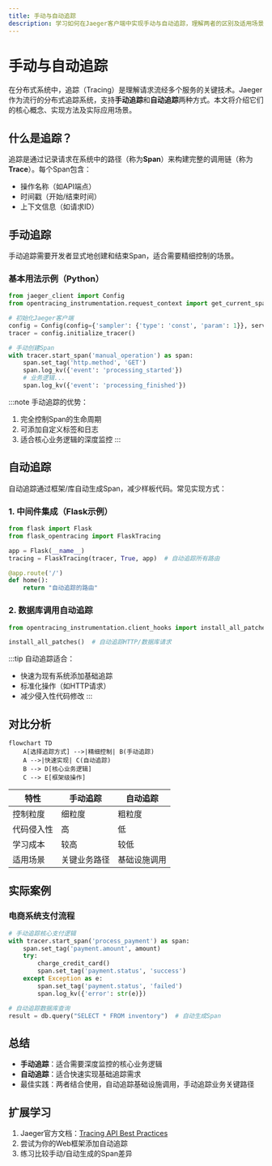 ```yaml
---
title: 手动与自动追踪
description: 学习如何在Jaeger客户端中实现手动与自动追踪，理解两者的区别及适用场景。适合分布式系统追踪的初学者。
---
```


# 手动与自动追踪

在分布式系统中，追踪（Tracing）是理解请求流经多个服务的关键技术。Jaeger作为流行的分布式追踪系统，支持**手动追踪**和**自动追踪**两种方式。本文将介绍它们的核心概念、实现方法及实际应用场景。

## 什么是追踪？

追踪是通过记录请求在系统中的路径（称为**Span**）来构建完整的调用链（称为**Trace**）。每个Span包含：
- 操作名称（如API端点）
- 时间戳（开始/结束时间）
- 上下文信息（如请求ID）

## 手动追踪

手动追踪需要开发者显式地创建和结束Span，适合需要精细控制的场景。

### 基本用法示例（Python）

```python
from jaeger_client import Config
from opentracing_instrumentation.request_context import get_current_span

# 初始化Jaeger客户端
config = Config(config={'sampler': {'type': 'const', 'param': 1}}, service_name='my_app')
tracer = config.initialize_tracer()

# 手动创建Span
with tracer.start_span('manual_operation') as span:
    span.set_tag('http.method', 'GET')
    span.log_kv({'event': 'processing_started'})
    # 业务逻辑...
    span.log_kv({'event': 'processing_finished'})
```

:::note
手动追踪的优势：
1. 完全控制Span的生命周期
2. 可添加自定义标签和日志
3. 适合核心业务逻辑的深度监控
:::

## 自动追踪

自动追踪通过框架/库自动生成Span，减少样板代码。常见实现方式：

### 1. 中间件集成（Flask示例）

```python
from flask import Flask
from flask_opentracing import FlaskTracing

app = Flask(__name__)
tracing = FlaskTracing(tracer, True, app)  # 自动追踪所有路由

@app.route('/')
def home():
    return "自动追踪的路由"
```

### 2. 数据库调用自动追踪

```python
from opentracing_instrumentation.client_hooks import install_all_patches

install_all_patches()  # 自动追踪HTTP/数据库请求
```

:::tip
自动追踪适合：
- 快速为现有系统添加基础追踪
- 标准化操作（如HTTP请求）
- 减少侵入性代码修改
:::

## 对比分析

```mermaid
flowchart TD
    A[选择追踪方式] -->|精细控制| B(手动追踪)
    A -->|快速实现| C(自动追踪)
    B --> D[核心业务逻辑]
    C --> E[框架级操作]
```

| 特性         | 手动追踪                | 自动追踪                |
|--------------|-------------------------|-------------------------|
| 控制粒度     | 细粒度                  | 粗粒度                  |
| 代码侵入性   | 高                      | 低                      |
| 学习成本     | 较高                    | 较低                    |
| 适用场景     | 关键业务路径            | 基础设施调用            |

## 实际案例

### 电商系统支付流程

```python
# 手动追踪核心支付逻辑
with tracer.start_span('process_payment') as span:
    span.set_tag('payment.amount', amount)
    try:
        charge_credit_card()
        span.set_tag('payment.status', 'success')
    except Exception as e:
        span.set_tag('payment.status', 'failed')
        span.log_kv({'error': str(e)})

# 自动追踪数据库查询
result = db.query("SELECT * FROM inventory")  # 自动生成Span
```

## 总结

- **手动追踪**：适合需要深度监控的核心业务逻辑
- **自动追踪**：适合快速实现基础追踪需求
- 最佳实践：两者结合使用，自动追踪基础设施调用，手动追踪业务关键路径

## 扩展学习

1. Jaeger官方文档：[Tracing API Best Practices](https://www.jaegertracing.io/docs/)
2. 尝试为你的Web框架添加自动追踪
3. 练习比较手动/自动生成的Span差异